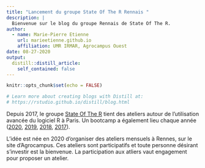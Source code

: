 ```yaml
---
title: "Lancement du groupe State Of The R Rennais "
description: |
  Bienvenue sur le blog du groupe Rennais de State Of The R.
author:
  - name: Marie-Pierre Etienne
    url: marieetienne.github.io
    affiliation: UMR IRMAR, Agrocampus Ouest
date: 08-27-2020
output:
  distill::distill_article:
    self_contained: false
---
```


```r
knitr::opts_chunk$set(echo = FALSE)

# Learn more about creating blogs with Distill at:
# https://rstudio.github.io/distill/blog.html

```


Depuis 2017, le groupe [State Of The R](https://stateofther.github.io/) tient des ateliers autour de l'utilisation avancée du logiciel R à Paris. Un bootcamp a également lieu chaque année ([2020](https://stateofther.github.io/finistR2020/), [2019](https://stateofther.github.io/finistR2019/), [2018](https://stateofther.github.io/finistR2018/), [2017](https://stateofther.github.io/finistR2019/)).

L'idée est née en 2020 d'organiser des ateliers mensuels à Rennes, sur le site d'Agrocampus. Ces ateliers sont participatifs et toute personne désirant s'investir est la bienvenue. La participation aux atliers vaut engagement pour proposer un atelier.

